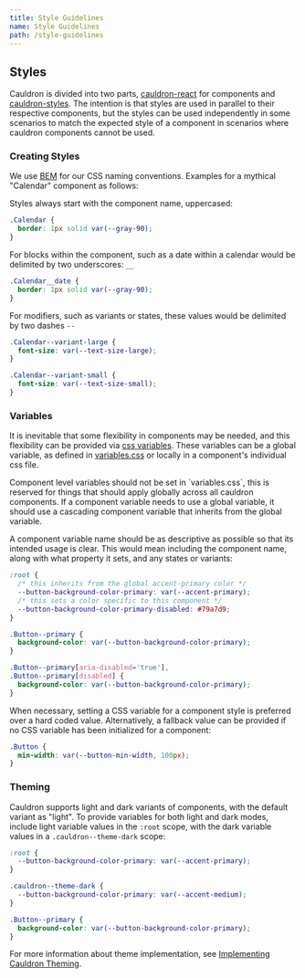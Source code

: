 ```yaml
---
title: Style Guidelines
name: Style Guidelines
path: /style-guidelines
---
```


## Styles

Cauldron is divided into two parts, [cauldron-react](https://github.com/dequelabs/cauldron/tree/develop/packages/react) for components and [cauldron-styles](https://github.com/dequelabs/cauldron/tree/develop/packages/styles). The intention is that styles are used in parallel to their respective components, but the styles can be used independently in some scenarios to match the expected style of a component in scenarios where cauldron components cannot be used.

### Creating Styles

We use [BEM](http://getbem.com/introduction/) for our CSS naming conventions. Examples for a mythical "Calendar" component as follows:

Styles always start with the component name, uppercased:

```css
.Calendar {
  border: 1px solid var(--gray-90);
}
```

For blocks within the component, such as a date within a calendar would be delimited by two underscores: `__`

```css
.Calendar__date {
  border: 1px solid var(--gray-90);
}
```

For modifiers, such as variants or states, these values would be delimited by two dashes `--`

```css
.Calendar--variant-large {
  font-size: var(--text-size-large);
}

.Calendar--variant-small {
  font-size: var(--text-size-small);
}
```

### Variables

It is inevitable that some flexibility in components may be needed, and this flexibility can be provided via [css variables](https://developer.mozilla.org/en-US/docs/Web/CSS/Using_CSS_custom_properties). These variables can be a global variable, as defined in [variables.css](https://github.com/dequelabs/cauldron/blob/develop/packages/styles/variables.css) or locally in a component's individual css file.

<Note>
  Component level variables should not be set in `variables.css`, this is reserved for things that should apply globally across all cauldron components. If a component variable needs to use a global variable, it should use a cascading component variable that inherits from the global variable.
</Note>

A component variable name should be as descriptive as possible so that its intended usage is clear. This would mean including the component name, along with what property it sets, and any states or variants:

```css
:root {
  /* this inherits from the global accent-primary color */
  --button-background-color-primary: var(--accent-primary);
  /* this sets a color specific to this component */
  --button-background-color-primary-disabled: #79a7d9;
}

.Button--primary {
  background-color: var(--button-background-color-primary);
}

.Button--primary[aria-disabled='true'],
.Button--primary[disabled] {
  background-color: var(--button-background-color-primary);
}
```

When necessary, setting a CSS variable for a component style is preferred over a hard coded value. Alternatively, a fallback value can be provided if no CSS variable has been initialized for a component:

```css
.Button {
  min-width: var(--button-min-width, 100px);
}
```

### Theming

Cauldron supports light and dark variants of components, with the default variant as "light". To provide variables for both light and dark modes, include light variable values in the `:root` scope, with the dark variable values in a `.cauldron--theme-dark` scope:

```css
:root {
  --button-background-color-primary: var(--accent-primary);
}

.cauldron--theme-dark {
  --button-background-color-primary: var(--accent-medium);
}

.Button--primary {
  background-color: var(--button-background-color-primary);
}
```

For more information about theme implementation, see [Implementing Cauldron Theming](/theming#implementing-cauldron-theming).